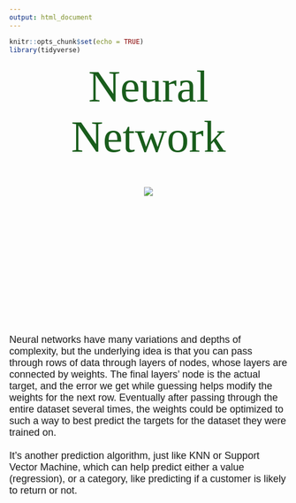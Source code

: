 ```yaml
---
output: html_document
---
```


```r
knitr::opts_chunk$set(echo = TRUE)
library(tidyverse)
```

<p id = "title">Neural Network</p>

<br>

<center>
<div class = "neural">
  ![](/Users/Wolfe/portfolio_site/docs/pics/neural.png)
</div>
</center>

<br><br>

<p id = "desc">Neural networks have many variations and depths of complexity, but the underlying idea is that you can pass through rows of data through layers of nodes, whose layers are connected by weights. The final layers' node is the actual target, and the error we get while guessing helps modify the weights for the next row. Eventually after passing through the entire dataset several times, the weights could be optimized to such a way to best predict the targets for the dataset they were trained on.<br><br>It's another prediction algorithm, just like KNN or Support Vector Machine, which can help predict either a value (regression), or a category, like predicting if a customer is likely to return or not.</p>





<style>
@import url('https://fonts.googleapis.com/css?family=Bitter');
@import url('https://fonts.googleapis.com/css?family=Quicksand');
#title{
margin: auto;
text-align: center;
font-size: 80px;
color: #195D1C;
font-family: 'Bitter', serif;
}
.neural{
height: 200px;
width: 200px;
}
#desc{
font-size: 18px;
font-family: 'Quicksand', sans-serif;
}
</style>